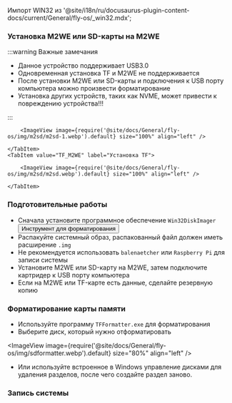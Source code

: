 Импорт WIN32 из '@site/i18n/ru/docusaurus-plugin-content-docs/current/General/fly-os/_win32.mdx';

### Установка M2WE или SD-карты на M2WE

:::warning Важные замечания

* Данное устройство поддерживает USB3.0
* Одновременная установка TF и M2WE не поддерживается
* После установки M2WE или SD-карты и подключения к USB порту компьютера можно произвести форматирование
* Установка других устройств, таких как NVME, может привести к повреждению устройства!!!

:::

<Tabs>
    <TabItem value="M2" label="Установка M2WE" default>
        
        <ImageView image={require('@site/docs/General/fly-os/img/m2sd/m2sd-1.webp').default} size="100%" align="left" />

    </TabItem>
    <TabItem value="TF_M2WE" label="Установка TF">
        
        <ImageView image={require('@site/docs/General/fly-os/img/m2sd/m2sd.webp').default} size="100%" align="left" />

    </TabItem>
</Tabs>

### Подготовительные работы

* Сначала установите программное обеспечение `Win32DiskImager` 
<Button variant="contained" disableElevation href="https://mellow.klipper.cn/docs/ResDownload/auxiliary_software/">Инструмент для форматирования</Button>
* Распакуйте системный образ, распакованный файл должен иметь расширение `.img`
* Не рекомендуется использовать `balenaetcher` или `Raspberry Pi` для записи системы
* Установите M2WE или SD-карту на M2WE, затем подключите картридер к USB порту компьютера
* Если на M2WE или TF-карте есть данные, сделайте резервную копию

### Форматирование карты памяти

* Используйте программу `TFFormatter.exe` для форматирования
* Выберите диск, который нужно отформатировать

<ImageView image={require('@site/docs/General/fly-os/img/sdformatter.webp').default} size="80%" align="left" />

* Или используйте встроенное в Windows управление дисками для удаления разделов, после чего создайте раздел заново.

### Запись системы

<WIN32 />
